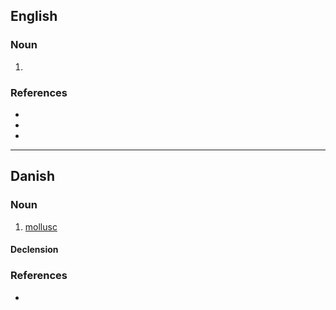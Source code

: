 ==English==

===Noun===
{{en-noun}}

# {{lb|en|US}} {{alternative spelling of|mollusc|lang=en}}

===References===
* {{R:American Heritage 2000|mollusk}}
* {{R:Dictionary.com|mollusk}}
* {{R:WordNet 2003|mollusk}}

----

==Danish==

===Noun===
{{da-noun|en|er}}

# [[mollusc]]

====Declension====
{{da-noun-infl|en|er}}

===References===
* {{R:DDO}}